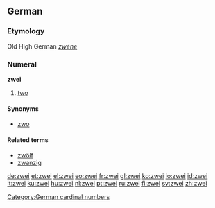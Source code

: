 ==German==
===Etymology===
Old High German ''[[zwēne]]''
===Numeral===
'''zwei'''

# [[two]]

====Synonyms====
*[[zwo]]

====Related terms====
*[[zwölf]]
*[[zwanzig]]

[[Category:German cardinal numbers]]

[[de:zwei]]
[[et:zwei]]
[[el:zwei]]
[[eo:zwei]]
[[fr:zwei]]
[[gl:zwei]]
[[ko:zwei]]
[[io:zwei]]
[[id:zwei]]
[[it:zwei]]
[[ku:zwei]]
[[hu:zwei]]
[[nl:zwei]]
[[pt:zwei]]
[[ru:zwei]]
[[fi:zwei]]
[[sv:zwei]]
[[zh:zwei]]